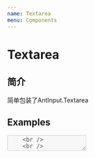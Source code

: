 ```yaml
---
name: Textarea
menu: Components
---
```




# Textarea

## 简介
简单包装了AntInput.Textarea

## Examples
<Playground>
    <Textarea
        rows={2}
        placeholder='Hello, 请输入文案'
        disabled
      />
    <br />
    <br />
    <Textarea
        rows={3}
        placeholder='Hello, 请输入文案'
        disabled={false}
      />
</Playground>

## API
<PropsTable of={Textarea} />
